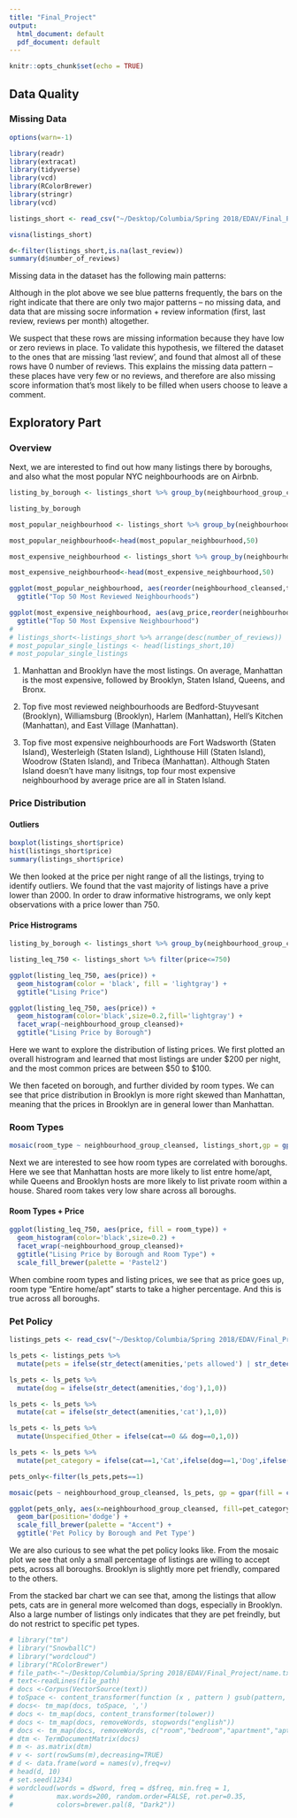 ```yaml
---
title: "Final_Project"
output:
  html_document: default
  pdf_document: default
---
```


```r
knitr::opts_chunk$set(echo = TRUE)
```

## Data Quality
### Missing Data

```r
options(warn=-1)

library(readr)
library(extracat)
library(tidyverse)
library(vcd)
library(RColorBrewer)
library(stringr)
library(vcd)

listings_short <- read_csv("~/Desktop/Columbia/Spring 2018/EDAV/Final_Project/cleaned_data.csv",col_types = cols())

visna(listings_short)
```

```r
d<-filter(listings_short,is.na(last_review))
summary(d$number_of_reviews)
```

Missing data in the dataset has the following main patterns:

Although in the plot above we see blue patterns frequently, the bars on the right indicate that there are only two major patterns -- no missing data, and data that are missing socre information + review information (first, last review, reviews per month) altogether.

We suspect that these rows are missing information because they have low or zero reviews in place. To validate this hypothesis, we filtered the dataset to the ones that are missing 'last review', and found that almost all of these rows have 0 number of reviews. This explains the missing data pattern -- these places have very few or no reviews, and therefore are also missing score information that's most likely to be filled when users choose to leave a comment.

## Exploratory Part

### Overview

Next, we are interested to find out how many listings there by boroughs, and also what the most popular NYC neighbourhoods are on Airbnb.

```r
listing_by_borough <- listings_short %>% group_by(neighbourhood_group_cleansed) %>% summarize(count = n(),avg_price = mean(price),ttl_num_rev = sum(number_of_reviews))

listing_by_borough

most_popular_neighbourhood <- listings_short %>% group_by(neighbourhood_group_cleansed,neighbourhood_cleansed) %>% summarize(count = n(),avg_price = mean(price),ttl_num_rev = sum(number_of_reviews)) %>% arrange(desc(ttl_num_rev))

most_popular_neighbourhood<-head(most_popular_neighbourhood,50)

most_expensive_neighbourhood <- listings_short %>% group_by(neighbourhood_group_cleansed,neighbourhood_cleansed) %>% summarize(count = n(),avg_price = mean(price),ttl_num_rev = sum(number_of_reviews)) %>% arrange(desc(avg_price))

most_expensive_neighbourhood<-head(most_expensive_neighbourhood,50)

ggplot(most_popular_neighbourhood, aes(reorder(neighbourhood_cleansed,ttl_num_rev), ttl_num_rev,fill=neighbourhood_group_cleansed)) + geom_col() + coord_flip()+
  ggtitle("Top 50 Most Reviewed Neighbourhoods") 

ggplot(most_expensive_neighbourhood, aes(avg_price,reorder(neighbourhood_cleansed,avg_price))) + geom_point(aes(colour=neighbourhood_group_cleansed)) + 
  ggtitle("Top 50 Most Expensive Neighbourhood")
# 
# listings_short<-listings_short %>% arrange(desc(number_of_reviews))
# most_popular_single_listings <- head(listings_short,10)
# most_popular_single_listings
```

1. Manhattan and Brooklyn have the most listings. On average, Manhattan is the most expensive, followed by Brooklyn, Staten Island, Queens, and Bronx.

2. Top five most reviewed neighbourhoods are Bedford-Stuyvesant (Brooklyn), Williamsburg (Brooklyn), Harlem (Manhattan), Hell's Kitchen (Manhattan), and East Village (Manhattan).

3. Top five most expensive neighbourhoods are Fort Wadsworth (Staten Island), Westerleigh (Staten Island), Lighthouse Hill (Staten Island), Woodrow (Staten Island), and Tribeca (Manhattan). Although Staten Island doesn't have many lisitngs, top four most expensive neighbourhood by average price are all in Staten Island.

### Price Distribution

#### Outliers
```r
boxplot(listings_short$price)
hist(listings_short$price)
summary(listings_short$price)
```

We then looked at the price per night range of all the listings, trying to identify outliers. We found that the vast majority of listings have a prive lower than 2000. In order to draw informative histrograms, we only kept observations with a price lower than 750.

#### Price Histrograms
```r
listing_by_borough <- listings_short %>% group_by(neighbourhood_group_cleansed) %>% summarize(count = n(),avg_price = mean(price),avg_num_rev = mean(number_of_reviews))

listing_leq_750 <- listings_short %>% filter(price<=750)

ggplot(listing_leq_750, aes(price)) +
  geom_histogram(color = 'black', fill = 'lightgray') +
  ggtitle("Lising Price")

ggplot(listing_leq_750, aes(price)) +
  geom_histogram(color='black',size=0.2,fill='lightgray') +
  facet_wrap(~neighbourhood_group_cleansed)+
  ggtitle("Lising Price by Borough") 
```

Here we want to explore the distribution of listing prices. We first plotted an overall histrogram and learned that most listings are under \$200 per night, and the most common prices are between \$50 to \$100.

We then faceted on borough, and further divided by room types. We can see that price distribution in Brooklyn is more right skewed than Manhattan, meaning that the prices in Brooklyn are in general lower than Manhattan. 

### Room Types

```r
mosaic(room_type ~ neighbourhood_group_cleansed, listings_short,gp = gpar(fill =brewer.pal(3, "Pastel2"), col = "white"),labeling = labeling_border(varnames=c(FALSE,TRUE),rot_labels = c(10,0,0,10)))
```     

Next we are interested to see how room types are correlated with boroughs. Here we see that Manhattan hosts are more likely to list entre home/apt, while Queens and Brooklyn hosts are more likely to list private room within a house. Shared room takes very low share across all boroughs.

#### Room Types + Price
```r
ggplot(listing_leq_750, aes(price, fill = room_type)) +
  geom_histogram(color='black',size=0.2) +
  facet_wrap(~neighbourhood_group_cleansed)+
  ggtitle("Lising Price by Borough and Room Type") +
  scale_fill_brewer(palette = 'Pastel2')
```
When combine room types and listing prices, we see that as price goes up, room type "Entire home/apt" starts to take a higher percentage. And this is true across all boroughs.

### Pet Policy
```r
listings_pets <- read_csv("~/Desktop/Columbia/Spring 2018/EDAV/Final_Project/listings_pets.csv", col_types = cols())

ls_pets <- listings_pets %>%
  mutate(pets = ifelse(str_detect(amenities,'pets allowed') | str_detect(amenities,'cat') | str_detect(amenities,'dog'),1,0))

ls_pets <- ls_pets %>%
  mutate(dog = ifelse(str_detect(amenities,'dog'),1,0))

ls_pets <- ls_pets %>%
  mutate(cat = ifelse(str_detect(amenities,'cat'),1,0))

ls_pets <- ls_pets %>%
  mutate(Unspecified_Other = ifelse(cat==0 && dog==0,1,0))

ls_pets <- ls_pets %>%
  mutate(pet_category = ifelse(cat==1,'Cat',ifelse(dog==1,'Dog',ifelse(cat==0 && dog==0,'Unspecified'))))

pets_only<-filter(ls_pets,pets==1)

mosaic(pets ~ neighbourhood_group_cleansed, ls_pets, gp = gpar(fill = c('lightblue','lightgreen'), col = "white"), labeling = labeling_border(varnames=c(FALSE,TRUE),rot_labels = c(0,45,30,30)))

ggplot(pets_only, aes(x=neighbourhood_group_cleansed, fill=pet_category)) +
  geom_bar(position='dodge') +
  scale_fill_brewer(palette = "Accent") +
  ggtitle('Pet Policy by Borough and Pet Type')
```

We are also curious to see what the pet policy looks like. From the mosaic plot we see that only a small percentage of listings are willing to accept pets, across all boroughs. Brooklyn is slightly more pet friendly, compared to the others.

From the stacked bar chart we can see that, among the listings that allow pets, cats are in general more welcomed than dogs, especially in Brooklyn. Also a large number of listings only indicates that they are pet freindly, but do not restrict to specific pet types.

```r
# library("tm")
# library("SnowballC")
# library("wordcloud")
# library("RColorBrewer")
# file_path<-"~/Desktop/Columbia/Spring 2018/EDAV/Final_Project/name.txt"
# text<-readLines(file_path)
# docs <-Corpus(VectorSource(text))
# toSpace <- content_transformer(function (x , pattern ) gsub(pattern, " ", x))
# docs<- tm_map(docs, toSpace, ',')
# docs <- tm_map(docs, content_transformer(tolower))
# docs <- tm_map(docs, removeWords, stopwords("english"))
# docs <- tm_map(docs, removeWords, c("room","bedroom","apartment","apt"))
# dtm <- TermDocumentMatrix(docs)
# m <- as.matrix(dtm)
# v <- sort(rowSums(m),decreasing=TRUE)
# d <- data.frame(word = names(v),freq=v)
# head(d, 10)
# set.seed(1234)
# wordcloud(words = d$word, freq = d$freq, min.freq = 1,
#           max.words=200, random.order=FALSE, rot.per=0.35, 
#           colors=brewer.pal(8, "Dark2"))
```





